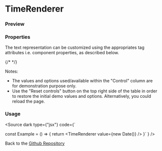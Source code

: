 
<Meta of={TimeRendererStories} name="TimeRenderer Documentation"  />

# TimeRenderer

<Description of={TimeRendererStories} />

### Preview

<Primary />

### Properties

The text representation can be customized using the appropriates tag attributes i.e. component properties, as described below.

<Controls of={TimeRendererStories.Playground} />
{/* <ArgTypes of={TimeRendererStories} sort="requiredFirst" /> */}

Notes:

- The values and options used/available within the "Control" column are for demonstration purpose only.
- Use the "Reset controls" button on the top right side of the table in order to restore the initial demo values and options. Alternatively, you could reload the page.

### Usage

<Source dark type={"jsx"} code={`

const Example = () => {
    return <TimeRenderer value={new Date()} />
}`
} />

Back to the [Github Repository](https://github.com/khatastroffik/react-text-renderer-components)

